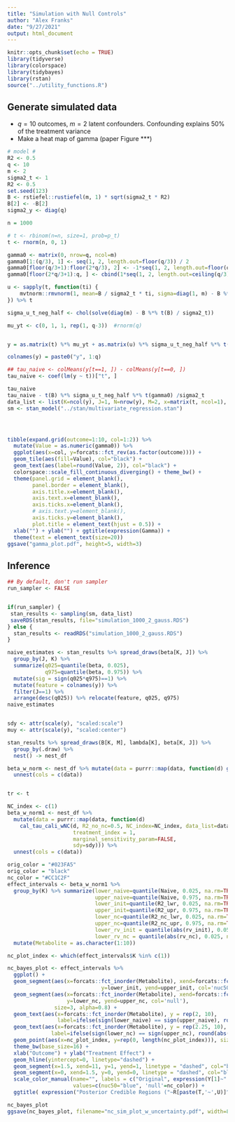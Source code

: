 ```yaml
---
title: "Simulation with Null Controls"
author: "Alex Franks"
date: "9/27/2021"
output: html_document
---
```


```r
knitr::opts_chunk$set(echo = TRUE)
library(tidyverse)
library(colorspace)
library(tidybayes)
library(rstan)
source("../utility_functions.R")
```

## Generate simulated data

- $q=10$ outcomes, $m=2$ latent confounders.  Confounding explains 50\% of the treatment variance
- Make a heat map of gamma (paper Figure ***)

```r
# model #
R2 <- 0.5
q <- 10
m <- 2
sigma2_t <- 1
R2 <- 0.5
set.seed(123)
B <- rstiefel::rustiefel(m, 1) * sqrt(sigma2_t * R2)
B[2] <- -B[2]
sigma2_y <- diag(q)

n = 1000

# t <- rbinom(n=n, size=1, prob=p_t)
t <- rnorm(n, 0, 1)

gamma0 <- matrix(0, nrow=q, ncol=m)
gamma0[1:(q/3), 1] <- seq(1, 2, length.out=floor(q/3)) / 2
gamma0[floor(q/3+1):floor(2*q/3), 2] <- -1*seq(1, 2, length.out=floor(q/3)) / 2
gamma0[floor(2*q/3+1):q, ] <- cbind(1*seq(1, 2, length.out=ceiling(q/3)), 1*seq(1, 2, length.out=ceiling(q/3))) / 3

u <- sapply(t, function(ti) {
    mvtnorm::rmvnorm(1, mean=B / sigma2_t * ti, sigma=diag(1, m) - B %*% t(B) / sigma2_t)
}) %>% t

sigma_u_t_neg_half <- chol(solve(diag(m) - B %*% t(B) / sigma2_t))

mu_yt <- c(0, 1, 1, rep(1, q-3))  #rnorm(q)


y = as.matrix(t) %*% mu_yt + as.matrix(u) %*% sigma_u_t_neg_half %*% t(gamma0) + mvtnorm::rmvnorm(n, mean = rep(0, q), sig=sigma2_y)

colnames(y) = paste0("y", 1:q)

## tau_naive <- colMeans(y[t==1, ]) - colMeans(y[t==0, ])
tau_naive <- coef(lm(y ~ t))["t", ]

tau_naive
tau_naive - t(B) %*% sigma_u_t_neg_half %*% t(gamma0) /sigma2_t
data_list <- list(K=ncol(y), J=1, N=nrow(y), M=2, x=matrix(t, ncol=1), y=scale(y))
sm <- stan_model("../stan/multivariate_regression.stan")




tibble(expand.grid(outcome=1:10, col=1:2)) %>% 
  mutate(Value = as.numeric(gamma0)) %>%  
  ggplot(aes(x=col, y=forcats::fct_rev(as.factor(outcome)))) + 
  geom_tile(aes(fill=Value), col="black") + 
  geom_text(aes(label=round(Value, 2)), col="black") + 
  colorspace::scale_fill_continuous_diverging() + theme_bw() +
  theme(panel.grid = element_blank(), 
        panel.border = element_blank(),
        axis.title.x=element_blank(),
        axis.text.x=element_blank(),
        axis.ticks.x=element_blank(),
        # axis.text.y=element_blank(),
        axis.ticks.y=element_blank(),
        plot.title = element_text(hjust = 0.5)) + 
  xlab("") + ylab("") + ggtitle(expression(Gamma)) +
  theme(text = element_text(size=20))
ggsave("gamma_plot.pdf", height=5, width=3)

```
## Inference

```r

## By default, don't run sampler
run_sampler <- FALSE


if(run_sampler) {
 stan_results <- sampling(sm, data_list)
 saveRDS(stan_results, file="simulation_1000_2_gauss.RDS")
} else {
  stan_results <- readRDS("simulation_1000_2_gauss.RDS")
}

naive_estimates <- stan_results %>% spread_draws(beta[K, J]) %>% 
  group_by(J, K) %>% 
  summarize(q025=quantile(beta, 0.025), 
            q975=quantile(beta, 0.975)) %>%
  mutate(sig = sign(q025*q975)==1) %>% 
  mutate(feature = colnames(y)) %>% 
  filter(J==1) %>% 
  arrange(desc(q025)) %>% relocate(feature, q025, q975)
naive_estimates


sdy <- attr(scale(y), "scaled:scale")
muy <- attr(scale(y), "scaled:center")

stan_results %>% spread_draws(B[K, M], lambda[K], beta[K, J]) %>% 
  group_by(.draw) %>% 
  nest() -> nest_df

beta_w_norm <- nest_df %>% mutate(data = purrr::map(data, function(d) get_bounds(d, data_list))) %>%
  unnest(cols = c(data))


tr <- t

NC_index <- c(1)
beta_w_norm1 <- nest_df %>%
  mutate(data = purrr::map(data, function(d) 
    cal_tau_cali_wNC(d, R2_no_nc=0.5, NC_index=NC_index, data_list=data_list,
                     treatment_index = 1, 
                     marginal_sensitivity_param=FALSE,
                     sdy=sdy))) %>%
  unnest(cols = c(data))

orig_color = "#023FA5"
orig_color = "black"
nc_color = "#CC1C2F"
effect_intervals <- beta_w_norm1 %>% 
  group_by(K) %>% summarize(lower_naive=quantile(Naive, 0.025, na.rm=TRUE),
                            upper_naive=quantile(Naive, 0.975, na.rm=TRUE),
                            lower_init=quantile(R2_lwr, 0.025, na.rm=TRUE),
                            upper_init=quantile(R2_upr, 0.975, na.rm=TRUE),
                            lower_nc=quantile(R2_nc_lwr, 0.025, na.rm=TRUE),
                            upper_nc=quantile(R2_nc_upr, 0.975, na.rm=TRUE),
                            lower_rv_init = quantile(abs(rv_init), 0.05, na.rm=TRUE),
                            lower_rv_nc = quantile(abs(rv_nc), 0.025, na.rm=TRUE)) %>% 
  mutate(Metabolite = as.character(1:10))

nc_plot_index <- which(effect_intervals$K %in% c(1))  

nc_bayes_plot <- effect_intervals %>%
  ggplot() + 
  geom_segment(aes(x=forcats::fct_inorder(Metabolite), xend=forcats::fct_inorder(Metabolite), 
                              y=lower_init, yend=upper_init, col='nuc50'), alpha=0.5, size=2) + 
  geom_segment(aes(x=forcats::fct_inorder(Metabolite), xend=forcats::fct_inorder(Metabolite), 
                   y=lower_nc, yend=upper_nc, col='null'), 
               size=3, alpha=0.8) +  
  geom_text(aes(x=forcats::fct_inorder(Metabolite), y = rep(2, 10), 
                label=ifelse(sign(lower_naive) == sign(upper_naive), round(abs(lower_rv_init), 2), "X")), fontface="bold") + 
  geom_text(aes(x=forcats::fct_inorder(Metabolite), y = rep(2.25, 10), 
              label=ifelse(sign(lower_nc) == sign(upper_nc), round(abs(lower_rv_nc), 2), "X")), col=nc_color, fontface="bold") + 
  geom_point(aes(x=nc_plot_index, y=rep(0, length(nc_plot_index))), size=3, colour=nc_color, alpha=0.5, data=tibble()) +
  theme_bw(base_size=16) + 
  xlab("Outcome") + ylab("Treatment Effect") +
  geom_hline(yintercept=0, linetype="dashed") +
  geom_segment(x=1.5, xend=11, y=1, yend=1, linetype = "dashed", col="blue") +
  geom_segment(x=0, xend=1.5, y=0, yend=0, linetype = "dashed", col="blue") +
  scale_color_manual(name="", labels = c("Original", expression(Y[1]~" is null")),
                     values=c(nuc50="blue", 'null'=nc_color)) +
  ggtitle( expression("Posterior Credible Regions ("~R[paste(T,'~',U)]^2<=~"50%)"))

nc_bayes_plot
ggsave(nc_bayes_plot, filename="nc_sim_plot_w_uncertainty.pdf", width=8, height=4)
```


